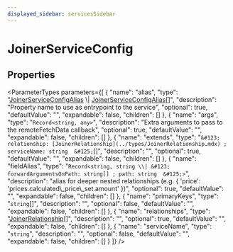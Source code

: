 ```yaml
---
displayed_sidebar: servicesSidebar
---
```



# JoinerServiceConfig

## Properties

<ParameterTypes parameters={[
  {
    "name": "alias",
    "type": "[JoinerServiceConfigAlias](JoinerServiceConfigAlias.mdx) \\| [JoinerServiceConfigAlias](JoinerServiceConfigAlias.mdx)[]",
    "description": "Property name to use as entrypoint to the service",
    "optional": true,
    "defaultValue": "",
    "expandable": false,
    "children": []
  },
  {
    "name": "args",
    "type": "`Record<string, any>`",
    "description": "Extra arguments to pass to the remoteFetchData callback",
    "optional": true,
    "defaultValue": "",
    "expandable": false,
    "children": []
  },
  {
    "name": "extends",
    "type": "`&#123; relationship: [JoinerRelationship](../types/JoinerRelationship.mdx) ; serviceName: string  &#125;`[]",
    "description": "",
    "optional": true,
    "defaultValue": "",
    "expandable": false,
    "children": []
  },
  {
    "name": "fieldAlias",
    "type": "`Record<string, string \\| &#123; forwardArgumentsOnPath: string[] ; path: string  &#125;>`",
    "description": "alias for deeper nested relationships (e.g. &#123; 'price': 'prices.calculated\\_price\\_set.amount' &#125;)",
    "optional": true,
    "defaultValue": "",
    "expandable": false,
    "children": []
  },
  {
    "name": "primaryKeys",
    "type": "`string`[]",
    "description": "",
    "optional": false,
    "defaultValue": "",
    "expandable": false,
    "children": []
  },
  {
    "name": "relationships",
    "type": "[JoinerRelationship](../types/JoinerRelationship.mdx)[]",
    "description": "",
    "optional": true,
    "defaultValue": "",
    "expandable": false,
    "children": []
  },
  {
    "name": "serviceName",
    "type": "`string`",
    "description": "",
    "optional": false,
    "defaultValue": "",
    "expandable": false,
    "children": []
  }
]} />
